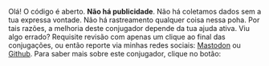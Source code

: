 Olá! O código é aberto. **Não há publicidade**.
Não há coletamos dados sem a tua expressa vontade. 
Não há rastreamento qualquer coisa nessa poha. 
Por tais razões, a melhoria deste conjugador 
depende da tua ajuda ativa. Viu algo errado? Requisite revisão com 
apenas um clique ao final das conjugações,
ou então reporte via minhas redes sociais: [Mastodon](https://ursal.zone/@renribsilva) ou 
[Github](https://github.com/renribsilva/conjugador). Para saber mais sobre
este conjugador, clique no botão: